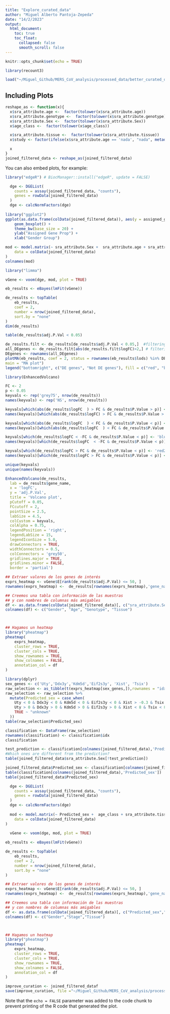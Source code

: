 ```yaml
---
title: "Explore_curated_data"
author: "Miguel Alberto Pantoja-Zepeda"
date: "14/2/2023"
output:
  html_document:
    toc: true
    toc_float:
      collapsed: false
      smooth_scroll: false
---
```

```r
knitr::opts_chunk$set(echo = TRUE)
```


```r
library(recount3)

load("~/Miguel_Github/MERS_CoV_analysis/processed_data/better_curated_data.RData")
```

## Including Plots


```r



reshape_as <- function(x){
  x$sra_attribute.age <-  factor(tolower(x$sra_attribute.age))
  x$sra_attribute.genotype <-  factor(tolower(x$sra_attribute.genotype))
  x$sra_attribute.Sex <-  factor(tolower(x$sra_attribute.Sex))
  x$age_class <-  factor(tolower(x$age_class))

  x$sra_attribute.tissue <-  factor(tolower(x$sra_attribute.tissue))
  x$study <- factor(ifelse(x$sra_attribute.age == 'nada', "nada", metadata(x)$project))

  x
}
joined_filtered_data <- reshape_as(joined_filtered_data)
```

You can also embed plots, for example:
```r
library("edgeR") # BiocManager::install("edgeR", update = FALSE)

  dge <- DGEList(
    counts = assay(joined_filtered_data, "counts"),
    genes = rowData(joined_filtered_data)
  )
  dge <- calcNormFactors(dge)
  
library("ggplot2")
ggplot(as.data.frame(colData(joined_filtered_data)), aes(y = assigned_gene_prop, x = sra_attribute.Sex)) +
    geom_boxplot() +
    theme_bw(base_size = 20) +
    ylab("Assigned Gene Prop") +
    xlab("Gender Group")


```


```r
mod <- model.matrix(~ sra_attribute.Sex +  sra_attribute.age + sra_attribute.genotype + sra_attribute.tissue,
    data = colData(joined_filtered_data)
)
colnames(mod)
```


```r
library("limma")

```


```r

vGene <- voom(dge, mod, plot = TRUE)

eb_results <- eBayes(lmFit(vGene))

de_results <- topTable(
    eb_results,
    coef = 2,
    number = nrow(joined_filtered_data),
    sort.by = "none"
)
dim(de_results)
```

```r
table(de_results$adj.P.Val < 0.05)

```


```r
de_results.filt <- de_results[de_results$adj.P.Val < 0.05,]  #filtering by FDR < 0.01
all_DEgenes <- de_results.filt[abs(de_results.filt$logFC)>2,] # filtering by logFC > 2
DEgenes <- rownames(all_DEgenes) 
plotMA(eb_results, coef = 2, status = rownames(eb_results$lods) %in% DEgenes, legend = FALSE,
main = "MA plot")
legend("bottomright", c("DE genes", "Not DE genes"), fill = c("red", "black"), inset = 0.01)
```

```r
library(EnhancedVolcano)

```


```r


FC <- 2
p <- 0.05
keyvals <- rep('grey75', nrow(de_results))
names(keyvals) <- rep('NS', nrow(de_results))

keyvals[which(abs(de_results$logFC  ) > FC & de_results$P.Value > p)] <- 'grey50'
names(keyvals)[which(abs(de_results$logFC) > FC & de_results$P.Value > p)] <- 'log2FoldChange'

keyvals[which(abs(de_results$logFC  ) < FC & de_results$P.Value < p)] <- 'grey25'
names(keyvals)[which(abs(de_results$logFC  ) < FC & de_results$P.Value < p)] <- '-Log10Q'

keyvals[which(de_results$logFC < -FC & de_results$P.Value < p)] <- 'blue2'
names(keyvals)[which(de_results$logFC  < -FC & de_results$P.Value < p)] <- 'Signif. down-regulated'

keyvals[which(de_results$logFC > FC & de_results$P.Value < p)] <- 'red2'
names(keyvals)[which(de_results$logFC > FC & de_results$P.Value < p)] <- 'Signif. up-regulated'

unique(keyvals)
unique(names(keyvals))

EnhancedVolcano(de_results,
  lab = de_results$gene_name,
  x = 'logFC',
  y = 'adj.P.Val',
  title = 'Volcano plot',
  pCutoff = 0.05,
  FCcutoff = 2,
  pointSize = 2.5,
  labSize = 4.5,
  colCustom = keyvals,
  colAlpha = 0.75,
  legendPosition = 'right',
  legendLabSize = 15,
  legendIconSize = 5.0,
  drawConnectors = TRUE,
  widthConnectors = 0.5,
  colConnectors = 'grey50',
  gridlines.major = TRUE,
  gridlines.minor = FALSE,
  border = 'partial')
```


```r
## Extraer valores de los genes de interés
exprs_heatmap <- vGene$E[rank(de_results$adj.P.Val) <= 50, ]
rownames(exprs_heatmap) <-  de_results[rownames(exprs_heatmap),'gene_name']

## Creemos una tabla con información de las muestras
## y con nombres de columnas más amigables
df <- as.data.frame(colData(joined_filtered_data)[, c("sra_attribute.Sex", "sra_attribute.age","sra_attribute.genotype","sra_attribute.tissue")])
colnames(df) <- c("Gender", "Age", "Genotype", "Tissue")



## Hagamos un heatmap
library("pheatmap")
pheatmap(
    exprs_heatmap,
    cluster_rows = TRUE,
    cluster_cols = TRUE,
    show_rownames = TRUE,
    show_colnames = FALSE,
    annotation_col = df
)
```

```r
library(dplyr)
sex_genes <- c('Uty','Ddx3y','Kdm5d','Eif2s3y', 'Xist', 'Tsix')
raw_selection <- as_tibble(t(exprs_heatmap[sex_genes,]),rownames = "idx")
raw_selection <- raw_selection %>% 
  mutate(Predicted_sex = case_when(
    Uty < 0 & Ddx3y < 0 & Kdm5d < 0 & Eif2s3y < 0 & Xist > -0.3 & Tsix > -0.3 ~ "female",
    Uty > 0 & Ddx3y > 0 & Kdm5d > 0 & Eif2s3y > 0 & Xist < 8 & Tsix < 8 ~ "male",
    TRUE ~ "unknown"
  ))
table(raw_selection$Predicted_sex)
```
```r
classification <- DataFrame(raw_selection)
rownames(classification) <- classification$idx
classification
```

```r
test_prediction <- classification[colnames(joined_filtered_data),'Predicted_sex']==joined_filtered_data$sra_attribute.Sex
#Which ones are different from the prediction?
table(joined_filtered_data$sra_attribute.Sex[!test_prediction])

joined_filtered_data$Predicted_sex <- classification[colnames(joined_filtered_data),'Predicted_sex']
table(classification[colnames(joined_filtered_data),'Predicted_sex'])
table(joined_filtered_data$Predicted_sex)
```


```r


  dge <- DGEList(
    counts = assay(joined_filtered_data, "counts"),
    genes = rowData(joined_filtered_data)
  )
  dge <- calcNormFactors(dge)
  
  mod <- model.matrix(~ Predicted_sex +  age_class + sra_attribute.tissue  + sra_attribute.genotype,
    data = colData(joined_filtered_data)
)
  
  vGene <- voom(dge, mod, plot = TRUE)

eb_results <- eBayes(lmFit(vGene))

de_results <- topTable(
    eb_results,
    coef = 2,
    number = nrow(joined_filtered_data),
    sort.by = "none"
)

## Extraer valores de los genes de interés
exprs_heatmap <- vGene$E[rank(de_results$adj.P.Val) <= 50, ]
rownames(exprs_heatmap) <-  de_results[rownames(exprs_heatmap),'gene_name']

## Creemos una tabla con información de las muestras
## y con nombres de columnas más amigables
df <- as.data.frame(colData(joined_filtered_data)[, c("Predicted_sex","age_class","sra_attribute.tissue")])
colnames(df) <- c("Gender","Stage","Tissue")



## Hagamos un heatmap
library("pheatmap")
pheatmap(
    exprs_heatmap,
    cluster_rows = TRUE,
    cluster_cols = TRUE,
    show_rownames = TRUE,
    show_colnames = FALSE,
    annotation_col = df
)
```

```r
improve_curation <- joined_filtered_dataf
save(improve_curation, file ="~/Miguel_Github/MERS_CoV_analysis/processed_data/improved_curation.RData")
```

Note that the `echo = FALSE` parameter was added to the code chunk to prevent printing of the R code that generated the plot.
